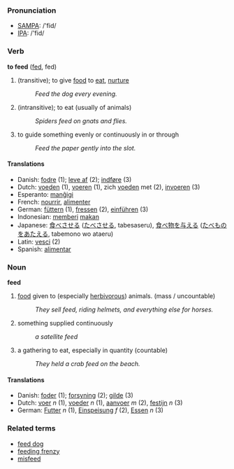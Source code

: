 === Pronunciation ===
*[[w:SAMPA|SAMPA]]: /'fid/
*[[w:IPA|IPA]]: /'fid/

=== Verb ===

'''to feed''' ([[fed]], fed)

# (transitive); to give [[food]] to [[eat]], [[nurture]]
#:''Feed the dog every evening.''
# (intransitive); to eat (usually of animals)
#:''Spiders feed on gnats and flies.''
# to guide something evenly or continuously in or through 
#:''Feed the paper gently into the slot.''

==== Translations ====
* Danish: [[fodre]] (1); [[leve af]] (2); [[indføre]] (3)
*Dutch: [[voeden]] (1), [[voeren]] (1), zich [[voeden]] met (2), [[invoeren]] (3)
*Esperanto: [[manĝigi]]
*French: [[nourrir]], [[alimenter]]
*German: [[füttern]] (1), [[fressen]] (2), [[einführen]] (3)
*Indonesian: [[beri|memberi]] [[makan]]
*Japanese: [[食べさせる]] ([[たべさせる]], tabesaseru), [[食べ物]]を[[与える]] ([[たべもの]]を[[あたえる]], tabemono wo ataeru)
*Latin: [[vesci]] (2)
*Spanish: [[alimentar]]

=== Noun  ===

'''feed'''

# [[food]] given to (especially [[herbivor]]ous) animals. (mass / uncountable)
#: ''They sell feed, riding helmets, and everything else for horses.''
# something supplied continuously
#: ''a satellite feed''
# a gathering to eat, especially in quantity (countable)
#: ''They held a crab feed on the beach.''

==== Translations ====
* Danish: [[foder]] (1); [[forsyning]] (2); [[gilde]] (3)
*Dutch: [[voer]] ''n'' (1), [[voeder]] ''n'' (1), [[aanvoer]] ''m'' (2), [[festijn]] ''n'' (3)
*German: [[Futter]] ''n'' (1), [[Einspeisung]] ''f'' (2), [[Essen]] ''n'' (3)

=== Related terms ===
*[[feed dog]]
*[[feeding frenzy]]
*[[misfeed]]